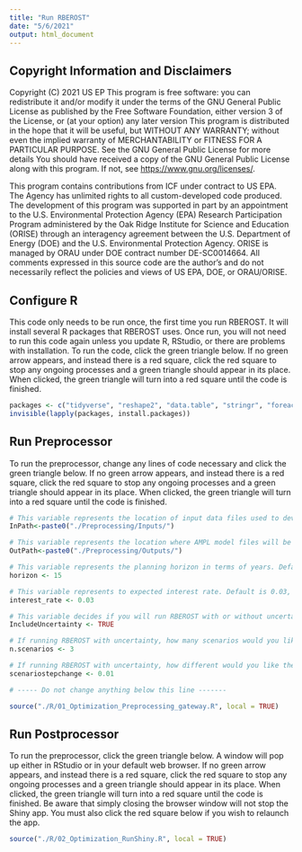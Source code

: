 ```yaml
---
title: "Run RBEROST"
date: "5/6/2021"
output: html_document
---
```


## Copyright Information and Disclaimers

Copyright (C) 2021  US EP
This program is free software: you can redistribute it and/or modify
it under the terms of the GNU General Public License as published by
the Free Software Foundation, either version 3 of the License, or
(at your option) any later version
This program is distributed in the hope that it will be useful,
but WITHOUT ANY WARRANTY; without even the implied warranty of
MERCHANTABILITY or FITNESS FOR A PARTICULAR PURPOSE.  See the
GNU General Public License for more details
You should have received a copy of the GNU General Public License
along with this program.  If not, see <https://www.gnu.org/licenses/>.

This program contains contributions from ICF under contract to US EPA. The Agency has unlimited rights to all custom-developed code produced. The development of this program was supported in part by an appointment to the U.S. Environmental Protection Agency (EPA) Research Participation Program administered by the Oak Ridge Institute for Science and Education (ORISE) through an interagency agreement between the U.S. Department of Energy (DOE) and the U.S. Environmental Protection Agency. ORISE is managed by ORAU under DOE contract number DE-SC0014664. All comments expressed in this source code are the author's and do not necessarily reflect the policies and views of US EPA, DOE, or ORAU/ORISE.


## Configure R

This code only needs to be run once, the first time you run RBEROST. It will install several R packages that RBEROST uses. Once run, you will not need to run this code again unless you update R, RStudio, or there are problems with installation. To run the code, click the green triangle below. If no green arrow appears, and instead there is a red square, click the red square to stop any ongoing processes and a green triangle should appear in its place. When clicked, the green triangle will turn into a red square until the code is finished.

```r

packages <- c("tidyverse", "reshape2", "data.table", "stringr", "foreach", "shiny", "shinycssloaders", "tidygraph", "bit64")
invisible(lapply(packages, install.packages))

```

## Run Preprocessor

To run the preprocessor, change any lines of code necessary and click the green triangle below. If no green arrow appears, and instead there is a red square, click the red square to stop any ongoing processes and a green triangle should appear in its place. When clicked, the green triangle will turn into a red square until the code is finished.

```r

# This variable represents the location of input data files used to develop AMPL model files. If you opened RBEROST through the Tier_1_Optimization-SSWR_5_3_2.Rproj file, the '.' represents the folder where the Tier_1_Optimization-SSWR_5_3_2.Rproj file is located. If you did not open this file through the R project you may need to write out the full path to your RBEROST inputs.
InPath<-paste0("./Preprocessing/Inputs/")

# This variable represents the location where AMPL model files will be printed for use on the NEOS server. If you opened RBEROST through the Tier_1_Optimization-SSWR_5_3_2.Rproj file, the '.' represents the folder where the Tier_1_Optimization-SSWR_5_3_2.Rproj file is located. If you did not open this file through the R project you may need to write out the full path to your RBEROST inputs.
OutPath<-paste0("./Preprocessing/Outputs/")

# This variable represents the planning horizon in terms of years. Default is 15.
horizon <- 15

# This variable represents to expected interest rate. Default is 0.03, or 3%.
interest_rate <- 0.03

# This variable decides if you will run RBEROST with or without uncertainty. It can be TRUE or FALSE. Running with uncertainty takes longer than running without.
IncludeUncertainty <- TRUE

# If running RBEROST with uncertainty, how many scenarios would you like to view? Default is 3.
n.scenarios <- 3 

# If running RBEROST with uncertainty, how different would you like the scenarios to be? Each scenario will be solved for loading limits that are a certain percentage lower than the previous. Default is 0.01, or 1%.
scenariostepchange <- 0.01

# ----- Do not change anything below this line -------

source("./R/01_Optimization_Preprocessing_gateway.R", local = TRUE)
```

## Run Postprocessor

To run the preprocessor, click the green triangle below. A window will pop up either in RStudio or in your default web browser. If no green arrow appears, and instead there is a red square, click the red square to stop any ongoing processes and a green triangle should appear in its place. When clicked, the green triangle will turn into a red square until the code is finished. Be aware that simply closing the browser window will not stop the Shiny app. You must also click the red square below if you wish to relaunch the app.

```r
source("./R/02_Optimization_RunShiny.R", local = TRUE)
```
